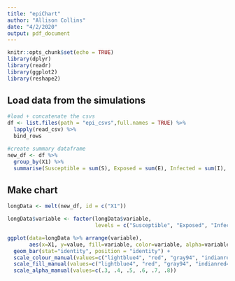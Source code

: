 ```yaml
---
title: "epiChart"
author: "Allison Collins"
date: "4/2/2020"
output: pdf_document
---
```


```r
knitr::opts_chunk$set(echo = TRUE)
library(dplyr)
library(readr)
library(ggplot2)
library(reshape2)
```

## Load data from the simulations

```r
#load + concatenate the csvs
df <- list.files(path = "epi_csvs",full.names = TRUE) %>% 
  lapply(read_csv) %>% 
  bind_rows 

#create summary dataframe
new_df <- df %>% 
  group_by(X1) %>% 
  summarise(Susceptible = sum(S), Exposed = sum(E), Infected = sum(I), Recovered = sum(R))
```

## Make chart

```r
longData <- melt(new_df, id = c("X1"))

longData$variable <- factor(longData$variable,
                            levels = c("Susceptible", "Exposed", "Infected", "Recovered"))

ggplot(data=longData %>% arrange(variable),
       aes(x=X1, y=value, fill=variable, color=variable, alpha=variable)) +
  geom_bar(stat="identity", position = "identity") +
  scale_colour_manual(values=c("lightblue4", "red", "gray94", "indianred4", "lightslateblue")) + 
  scale_fill_manual(values=c("lightblue4", "red", "gray94", "indianred4", "lightslateblue")) + 
  scale_alpha_manual(values=c(.3, .4, .5, .6, .7, .8)) 
```